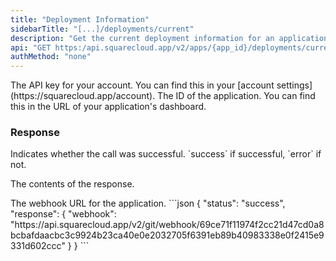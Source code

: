 ```yaml
---
title: "Deployment Information"
sidebarTitle: "[...]/deployments/current"
description: "Get the current deployment information for an application."
api: "GET https:/api.squarecloud.app/v2/apps/{app_id}/deployments/current"
authMethod: "none"
---
```


<ParamField header="Authorization" type="string" placeholder="API KEY" required>
  The API key for your account. You can find this in your [account settings](https://squarecloud.app/account).
</ParamField>

<ParamField path="app_id" type="string" placeholder="Application ID" required>
  The ID of the application. You can find this in the URL of your application's dashboard.
</ParamField>

### Response

<ResponseField name="status" type="string">
  Indicates whether the call was successful. `success` if successful, `error` if not.
</ResponseField>

<ResponseField name="response" type="object">

The contents of the response.

<Expandable title="Toggle object">

<ResponseField name="webhook" type="string">
  The webhook URL for the application.
</ResponseField>

</Expandable>

</ResponseField>


<ResponseExample>
```json
{
    "status": "success",
    "response": { 
        "webhook": "https://api.squarecloud.app/v2/git/webhook/69ce71f11974f2cc21d47cd0a8bcbafdaacbc3c9924b23ca40e0e2032705f6391eb89b40983338e0f2415e9331d602ccc"
    }
}
```
</ResponseExample>